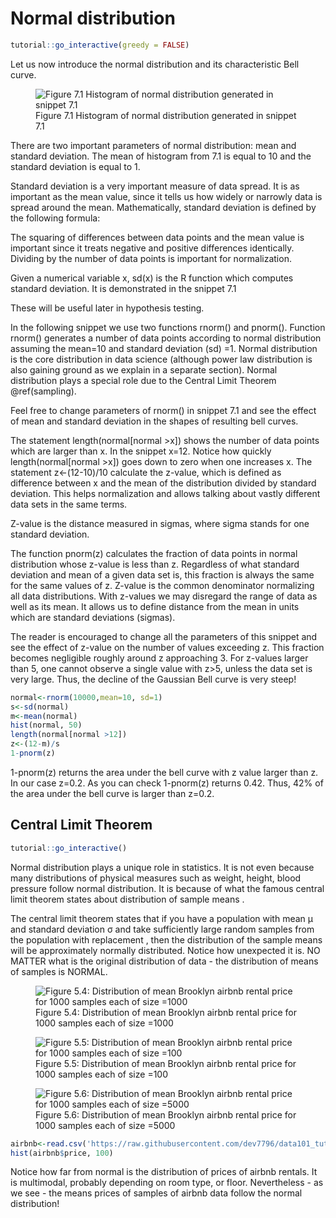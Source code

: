# Normal distribution {#nd}

<script src="files/js/dcl.js"></script>
<link rel="stylesheet" href="https://maxcdn.bootstrapcdn.com/bootstrap/3.4.1/css/bootstrap.min.css">
<script src="https://maxcdn.bootstrapcdn.com/bootstrap/3.4.1/js/bootstrap.min.js"></script>

```r
tutorial::go_interactive(greedy = FALSE)

```

Let us now introduce the normal distribution and its characteristic Bell curve.

![Figure 7.1  Histogram of normal distribution generated in snippet 7.1](https://raw.githubusercontent.com/dev7796/data101_tutorial/main/files/img/predblog/NormalPlot.png)

 There are two important parameters of normal distribution: mean and standard deviation. The mean of histogram from 7.1 is equal to 10 and the standard deviation is equal to 1.

Standard deviation is a very important measure of data spread. It is as important as the mean value, since it tells us how widely or narrowly data is spread around the mean. Mathematically, standard deviation is defined by the following formula:

\begin{equation}

\sigma = \sqrt{\frac{\sum(x_i - \mu)^2}{N}}\\

\text{where:}\\
\sigma \text{= population standard deviation}\\
\text{N = the size of the population}\\
x_i \text{= each value from the population}\\
\mu \text{= the population mean}\\

\end{equation} 




The squaring of differences between data points and the mean value is important since it treats negative and positive differences identically. Dividing by the number of data points is important for normalization.

Given a numerical variable x, sd(x) is the R function which computes standard deviation. It is demonstrated in the snippet 7.1

These will be useful later in hypothesis testing.

In the following snippet we use two functions rnorm() and pnorm(). Function rnorm() generates a number of data points according to normal distribution assuming the mean=10 and standard deviation (sd) =1.  Normal distribution is the core distribution in data science (although power law distribution is also gaining ground as we explain in a separate section).  Normal distribution plays a special role due to the Central Limit Theorem \@ref(sampling).

Feel free to change parameters of rnorm() in snippet 7.1 and see the effect of mean and standard deviation in the shapes of resulting bell curves.

The statement length(normal[normal >x]) shows the number of data points which are larger than x. In the snippet x=12. Notice how quickly  length(normal[normal >x]) goes down to zero when one increases x. The statement z<-(12-10)/10 calculate the z-value, which is defined as difference between x and the mean of the distribution divided by standard deviation. This helps normalization and allows talking about vastly different data sets in the same terms. 

Z-value is the distance measured in sigmas, where sigma stands for one standard deviation. 

The function pnorm(z) calculates the fraction of data points in normal distribution whose z-value is less than z. Regardless of what standard deviation and mean of a given data set is, this fraction is always the same for the same values of z.  Z-value is the common denominator normalizing all data distributions. With z-values we may disregard the range of data as well as its mean. It allows us to define distance from the mean in units which are standard deviations (sigmas). 

The reader is encouraged to change all the parameters of this snippet and see the effect of z-value on the number of values exceeding z. This fraction becomes negligible roughly around z approaching 3. For z-values larger than 5, one cannot observe a single value with z>5, unless the data set is very large.  Thus, the decline of the Gaussian Bell curve is very steep!


```r

normal<-rnorm(10000,mean=10, sd=1)
s<-sd(normal)
m<-mean(normal)
hist(normal, 50)
length(normal[normal >12])
z<-(12-m)/s
1-pnorm(z)


```

1-pnorm(z) returns the area under the bell curve with z value larger than z. In our case z=0.2. As you can check 1-pnorm(z) returns 0.42. Thus, 42% of the area under the bell curve is larger than z=0.2.


## Central Limit Theorem {#central_limit_theorem}

<script src="files/js/dcl.js"></script>
<link rel="stylesheet" href="https://maxcdn.bootstrapcdn.com/bootstrap/3.4.1/css/bootstrap.min.css">
<script src="https://maxcdn.bootstrapcdn.com/bootstrap/3.4.1/js/bootstrap.min.js"></script>

```r
tutorial::go_interactive()
```

Normal distribution plays a unique role in statistics. It is not even because many distributions of physical measures such as weight, height, blood pressure follow normal distribution.  It is because of what the famous central limit theorem states about distribution of sample means .

The central limit theorem states that if you have a population with mean μ and standard deviation σ and take sufficiently large random samples from the population with replacement , then the distribution of the sample means will be approximately normally distributed. Notice how unexpected it is. NO MATTER what is the original distribution of data - the distribution of means of samples is NORMAL.

![Figure 5.4: Distribution of mean Brooklyn airbnb rental price  for  1000 samples each of size =1000](https://raw.githubusercontent.com/dev7796/data101_tutorial/main/files/img/predblog/BrooklynPriceSample1000.png)

![Figure 5.5: Distribution of mean Brooklyn airbnb rental price  for 1000 samples each of size =100](https://raw.githubusercontent.com/dev7796/data101_tutorial/main/files/img/predblog/brooklyn2.png)

![Figure 5.6: Distribution of mean Brooklyn airbnb rental price  for 1000 samples each of size =5000](https://raw.githubusercontent.com/dev7796/data101_tutorial/main/files/img/predblog/BrooklynPriceSample5000.png)

```r

airbnb<-read.csv('https://raw.githubusercontent.com/dev7796/data101_tutorial/main/files/dataset/airbnb.csv') 
hist(airbnb$price, 100)


```


Notice how far from normal is the distribution of prices of  airbnb rentals.  It is multimodal, probably depending on room type, or floor. Nevertheless - as we see - the means prices  of samples of airbnb data follow the normal distribution!

